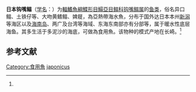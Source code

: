 {{Speciesbox
| name = 日本钩嘴鳎
| status = NE
| status_system = IUCN3.1
| image = 
| genus = Heteromycteris
| species = japonicus
| authority = (Temminck et Schlegel, 1931)<ref name='id8708'>{{cite web| url =http://www.bioinfo.cn/db05/BjdwSpecies.php?action=view&id=8708| title =日本钩嘴鳎| work =《中国动物物种编目数据库》| publisher =中国科学院微生物研究所| author =中国科学院动物研究所| accessdate =2009-04-16| deadurl =yes| archiveurl =https://web.archive.org/web/20160305075612/http://www.bioinfo.cn/db05/BjdwSpecies.php?action=view&id=8708| archivedate =2016-03-05}}</ref>
| synonyms = *''Achirus japonicus,Temminck & Schlegel, 1846''
*''Heteromycteris japonica,Temminck & Schlegel, 1846''
}}

'''日本钩嘴鳎'''（[[学名|学名]]：{{lang|la|''Heteromycteris japonicus''}}）为[[輻鰭魚綱|輻鰭魚綱]][[鰈形目|鰈形目]][[鰨亞目|鰨亞目]][[鳎科|鳎科]][[钩嘴鳎属|钩嘴鳎属]]的[[鱼类|鱼类]]，俗名异口鳎、土铁仔等、大吻黄鳍鳎、婢屣，為亞熱帶海水魚，分布于国外达日本本州[[新潟县|新潟]]等海区以及[[海南岛|海南岛]]、两广及台湾等海域、东海东南部亦有分部等，属于暖水性底层海鱼。其多生活于多泥沙的海底，可做為食用魚。该物种的模式产地在长崎。<ref name='id8708'/>

== 参考文献 ==
{{reflist}}

{{Wikispecies|Heteromycteris japonicus}}
{{Taxonbar|from=Q1046319}}

[[Category:食用魚|Category:食用魚]]
[[Category:钩嘴鳎属|japonicus]]


{{鰈形目小作品}}